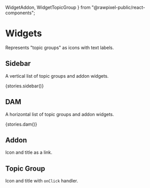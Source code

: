 
  WidgetAddon,
  WidgetTopicGroup
} from "@rawpixel-public/react-components";


<Meta title="Topics/Widgets" decorators={[withKnobs]} />

# Widgets

Represents "topic groups" as icons with text labels.

## Sidebar

A vertical list of topic groups and addon widgets.

<Preview>
  <Story name="sidebar">
    <Centered style={{background: "#F4F4F4"}}>{stories.sidebar()}</Centered>
  </Story>
</Preview>

## DAM

A horizontal list of topic groups and addon widgets.

<Preview>
  <Story name="dam">
    <Centered style={{background: "#F4F4F4"}}>{stories.dam()}</Centered>
  </Story>
</Preview>

## Addon

Icon and title as a link.

<Preview>
  <Story name="addon">
    <Centered style={{background: "#F4F4F4"}}>
      <WidgetAddon
        title={text("title", "Fonts", "addon")}
        filter_icon={text("icon", fontSvg, "addon")}
        href={text("href", "https://www.rawpixel.com/search/fonts?sort=curated&page=1", "addon")}
      />
    </Centered>
  </Story>
</Preview>

## Topic Group

Icon and title with `onClick` handler.

<Preview>
  <Story name="topic-group">
    <Centered style={{background: "#F4F4F4"}}>
      <WidgetTopicGroup
        title={text("title", "My topics", "filter")}
        filter_icon={text("icon", starSvg, "filter")}
        onClick={action("widget-filter-click")}
        active={boolean("active", false, "filter")}
      />
    </Centered>
  </Story>
</Preview>
